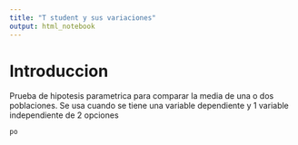 ```yaml
---
title: "T student y sus variaciones"
output: html_notebook
---
```


# Introduccion

Prueba de hipotesis parametrica para comparar la media de una o dos poblaciones. Se usa cuando se tiene una variable dependiente y 1 variable independiente de 2 opciones

```r
po

```



